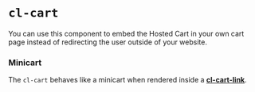 
<Meta
  title={meta.title}
  argTypes={meta.argTypes}
/>

# `cl-cart`

You can use this component to embed the Hosted Cart in your own cart page instead of redirecting the user outside of your website.

<Canvas withSource="open">
  <Story story={Basic} name="Basic" />
</Canvas>


### Minicart

The `cl-cart` behaves like a minicart when rendered inside a [**cl-cart-link**](?path=/docs/components-cart-cl-cart-link--basic).

<Canvas withSource="open">
  <Story story={Minicart} name="Minicart" />
</Canvas>
